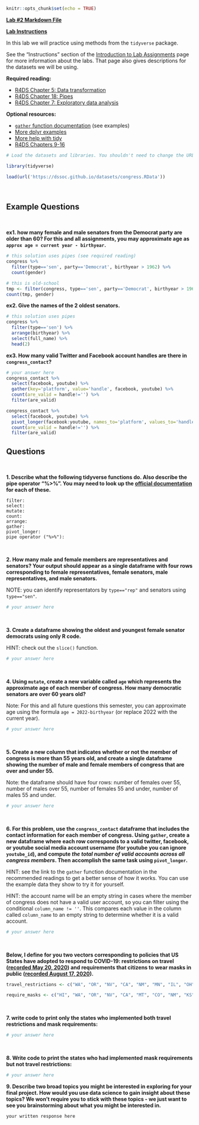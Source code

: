 ```r
knitr::opts_chunk$set(echo = TRUE)
```

[**Lab #2 Markdown File**](/assignments/Lab_2.Rmd)

[**Lab Instructions**](https://dssoc.github.io/assignments/lab_instructions.html)

In this lab we will practice using methods from the `tidyverse` package.

See the "Instructions" section of the [Introduction to Lab Assignments](https://dssoc.github.io/assignments/lab_instructions.html) page for more information about the labs. That page also gives descriptions for the datasets we will be using.

**Required reading:**

-   [R4DS Chapter 5: Data transformation](https://r4ds.had.co.nz/transform.html)
-   [R4DS Chapter 18: Pipes](https://r4ds.had.co.nz/pipes.html)
-   [R4DS Chapter 7: Exploratory data analysis](https://r4ds.had.co.nz/exploratory-data-analysis.html)

**Optional resources:**

-   [`gather` function documentation](https://tidyr.tidyverse.org/reference/gather.html#examples) (see examples)
-   [More dplyr examples](https://rstudio.cloud/learn/primers/2)
-   [More help with tidy](https://rstudio.cloud/learn/primers/4)
-   [R4DS Chapters 9-16](https://r4ds.had.co.nz/wrangle-intro.html)

```r
# Load the datasets and libraries. You shouldn't need to change the URL in the `load` function.

library(tidyverse)

load(url('https://dssoc.github.io/datasets/congress.RData'))
```

<br/>

## Example Questions

<br>

**ex1. how many female and male senators from the Democrat party are older than 60? For this and all assignments, you may approximate age as `approx age = current year - birthyear`.**

```r
# this solution uses pipes (see required reading)
congress %>% 
  filter(type=='sen', party=='Democrat', birthyear > 1962) %>% 
  count(gender)

# this is old-school
tmp <- filter(congress, type=='sen', party=='Democrat', birthyear > 1962)
count(tmp, gender)
```

**ex2. Give the names of the 2 oldest senators.**

```r
# this solution uses pipes
congress %>% 
  filter(type=='sen') %>% 
  arrange(birthyear) %>% 
  select(full_name) %>% 
  head(2)
```

**ex3. How many valid Twitter and Facebook account handles are there in `congress_contact`?**

```r
# your answer here
congress_contact %>% 
  select(facebook, youtube) %>% 
  gather(key='platform', value='handle', facebook, youtube) %>% 
  count(are_valid = handle!='') %>% 
  filter(are_valid)

congress_contact %>% 
  select(facebook, youtube) %>% 
  pivot_longer(facebook:youtube, names_to='platform', values_to='handle') %>% 
  count(are_valid = handle!='') %>% 
  filter(are_valid)
```

## Questions

<br>

**1. Describe what the following tidyverse functions do. Also describe the pipe operator "%\>%". You may need to look up the [official documentation](https://www.rdocumentation.org/) for each of these.**

```         
filter: 
select: 
mutate: 
count: 
arrange: 
gather: 
pivot_longer: 
pipe operator ("%>%"): 
```

<br/>

**2. How many male and female members are representatives and senators? Your output should appear as a single dataframe with four rows corresponding to female representatives, female senators, male representatives, and male senators.**

NOTE: you can identify representators by `type=="rep"` and senators using `type=="sen"`.

```r
# your answer here
```

<br/>

**3. Create a dataframe showing the oldest and youngest female senator democrats using only R code.**

HINT: check out the `slice()` function.

```r
# your answer here
```

<br/>

**4. Using `mutate`, create a new variable called `age` which represents the approximate age of each member of congress. How many democratic senators are over 60 years old?**

Note: For this and all future questions this semester, you can approximate age using the formula `age = 2022-birthyear` (or replace 2022 with the current year).

```r
# your answer here
```

<br/>

**5. Create a new column that indicates whether or not the member of congress is more than 55 years old, and create a single dataframe showing the number of male and female members of congress that are over and under 55.**

Note: the dataframe should have four rows: number of females over 55, number of males over 55, number of females 55 and under, number of males 55 and under.

```r
# your answer here
```

<br/>

**6. For this problem, use the `congress_contact` dataframe that includes the contact information for each member of congress. Using `gather`, create a new dataframe where each row corresponds to a valid twitter, facebook, or youtube social media account username (for youtube you can ignore `youtube_id`), and compute *the total number of valid accounts across all congress members*. Then accomplish the same task using `pivot_longer`.**

HINT: see the link to the `gather` function documentation in the recommended readings to get a better sense of how it works. You can use the example data they show to try it for yourself.

HINT: the account name will be an empty string in cases where the member of congress does not have a valid user account, so you can filter using the conditional `column_name != ''`. This compares each value in the column called `column_name` to an empty string to determine whether it is a valid account.

```r
# your answer here
```

<br/>

**Below, I define for you two vectors corresponding to policies that US States have adopted to respond to COVID-19: restrictions on travel ([recorded May 20, 2020](https://www.wsj.com/articles/a-state-by-state-guide-to-coronavirus-lockdowns-11584749351)) and requirements that citizens to wear masks in public ([recorded August 17, 2020](https://www.cnn.com/2020/06/19/us/states-face-mask-coronavirus-trnd/index.html)).**

```r
travel_restrictions <- c("WA", "OR", "NV", "CA", "NM", "MN", "IL", "OH", "MI", "PA", "VA", "NY", "MA", "VH", "ME", "DE", "MD", "NJ")

require_masks <- c("HI", "WA", "OR", "NV", "CA", "MT", "CO", "NM", "KS", "TX", "MN", "AR", "LA", "WI", "IL", "AL", "MI", "IN", "OH", "KY", "WV", "NC", "VA", "DC", "DE", "PA", "NY", "VT", "NH", "MA", "RI", "CT", "ME")
```

<br/>

**7. write code to print only the states who implemented both travel restrictions and mask requirements:**

```r
# your answer here
```

<br/>

**8. Write code to print the states who had implemented mask requirements but not travel restrictions:**

```r
# your answer here
```

**9. Describe two broad topics you might be interested in exploring for your final project. How would you use data science to gain insight about these topics? We won't require you to stick with these topics - we just want to see you brainstorming about what you might be interested in.**

```         
your written response here
```
